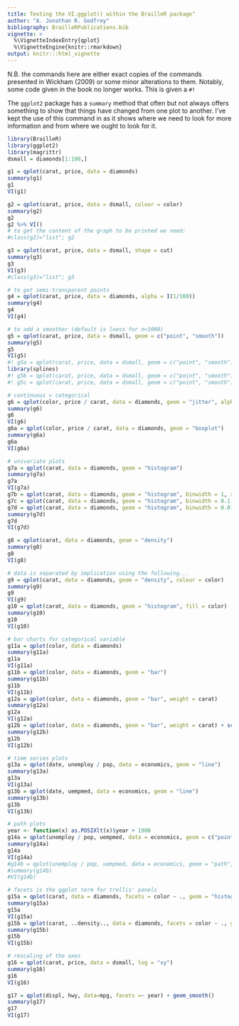 ---
title: Testing the VI.ggplot() within the BrailleR package"
author: "A. Jonathan R. Godfrey"
bibliography: BrailleRPublications.bib
vignette: >
  %\VignetteIndexEntry{qplot}
  %\VignetteEngine{knitr::rmarkdown}
output: knitr:::html_vignette
---


N.B.  the commands here are either exact copies of the commands presented in Wickham (2009) or some minor alterations to them.    Notably, some code given in the book no longer works. This is given a `#!`    


The `ggplot2` package has  a `summary` method that often but not always offers something to show that things have changed from one plot to another. I've kept the use of this command in as it shows where we need to look for more information and from where we ought to look for it.

```{r GetLibraries}     
library(BrailleR)   
library(ggplot2)   
library(magrittr)
dsmall = diamonds[1:100,]   
```  

```{r g1}     
g1 = qplot(carat, price, data = diamonds)   
summary(g1)   
g1  
VI(g1)  
```  

```{r g2}          
g2 = qplot(carat, price, data = dsmall, colour = color)    
summary(g2)   
g2
g2 %>% VI()   
# to get the content of the graph to be printed we need:   
#class(g2)="list"; g2   
```  

```{r g3}     
g3 = qplot(carat, price, data = dsmall, shape = cut)    
summary(g3)   
g3
VI(g3)   
#class(g3)="list"; g3   
```  

```{r g4}     
# to get semi-transparent points   
g4 = qplot(carat, price, data = diamonds, alpha = I(1/100))    
summary(g4)   
g4
VI(g4)   
```  

```{r g5}     
# to add a smoother (default is loess for n<1000)   
g5 = qplot(carat, price, data = dsmall, geom = c("point", "smooth"))    
summary(g5)   
g5
VI(g5)   
#! g5a = qplot(carat, price, data = dsmall, geom = c("point", "smooth"), span = 1)    
library(splines)    
#! g5b = qplot(carat, price, data = dsmall, geom = c("point", "smooth"), method = "lm")    
#! g5c = qplot(carat, price, data = dsmall, geom = c("point", "smooth"), method = "lm", formula = y ~ ns(x,5))    
```  

```{r g6}     
# continuous v categorical   
g6 = qplot(color, price / carat, data = diamonds, geom = "jitter", alpha = I(1 / 50))    
summary(g6)   
g6
VI(g6)   
g6a = qplot(color, price / carat, data = diamonds, geom = "boxplot")    
summary(g6a)   
g6a
VI(g6a)   
```  

```{r g7}     
# univariate plots   
g7a = qplot(carat, data = diamonds, geom = "histogram")    
summary(g7a)   
g7a
VI(g7a)   
g7b = qplot(carat, data = diamonds, geom = "histogram", binwidth = 1, xlim = c(0,3))    
g7c = qplot(carat, data = diamonds, geom = "histogram", binwidth = 0.1, xlim = c(0,3))    
g7d = qplot(carat, data = diamonds, geom = "histogram", binwidth = 0.01, xlim = c(0,3))    
summary(g7d)   
g7d
VI(g7d)   
```  

```{r g8}     
g8 = qplot(carat, data = diamonds, geom = "density")    
summary(g8)   
g8
VI(g8)   
```  

```{r g9}     
# data is separated by implication using the following...   
g9 = qplot(carat, data = diamonds, geom = "density", colour = color)    
summary(g9)   
g9
VI(g9)   
g10 = qplot(carat, data = diamonds, geom = "histogram", fill = color)    
summary(g10)   
g10
VI(g10)   
```  

```{r g11}     
# bar charts for categorical variable   
g11a = qplot(color, data = diamonds)    
summary(g11a)   
g11a
VI(g11a)   
g11b = qplot(color, data = diamonds, geom = "bar")    
summary(g11b)   
g11b
VI(g11b)   
g12a = qplot(color, data = diamonds, geom = "bar", weight = carat)   
summary(g12a)   
g12a
VI(g12a)   
g12b = qplot(color, data = diamonds, geom = "bar", weight = carat) + scale_y_continuous("carat")    
summary(g12b)   
g12b
VI(g12b)   
```  

```{r g13}     
# time series plots   
g13a = qplot(date, unemploy / pop, data = economics, geom = "line")    
summary(g13a)   
g13a
VI(g13a)   
g13b = qplot(date, uempmed, data = economics, geom = "line")    
summary(g13b)   
g13b
VI(g13b)   
```  

```{r g14}     
# path plots   
year <- function(x) as.POSIXlt(x)$year + 1900    
g14a = qplot(unemploy / pop, uempmed, data = economics, geom = c("point", "path"))    
summary(g14a)   
g14a
VI(g14a)   
#g14b = qplot(unemploy / pop, uempmed, data = economics, geom = "path", colour = year(date)) + scale_area()    
#summary(g14b)   
#VI(g14b)   
```  

```{r g15}     
# facets is the ggplot term for trellis' panels   
g15a = qplot(carat, data = diamonds, facets = color ~ ., geom = "histogram", binwidth = 0.1, xlim = c(0, 3))    
summary(g15a)   
g15a
VI(g15a)   
g15b = qplot(carat, ..density.., data = diamonds, facets = color ~ ., geom = "histogram", binwidth = 0.1, xlim = c(0, 3))   
summary(g15b)   
g15b
VI(g15b)   
```  

```{r g16}     
# rescaling of the axes   
g16 = qplot(carat, price, data = dsmall, log = "xy")   
summary(g16)   
g16
VI(g16)   
```  

```{r g17}     
g17 = qplot(displ, hwy, data=mpg, facets =~ year) + geom_smooth()    
summary(g17)   
g17
VI(g17)   
```  
